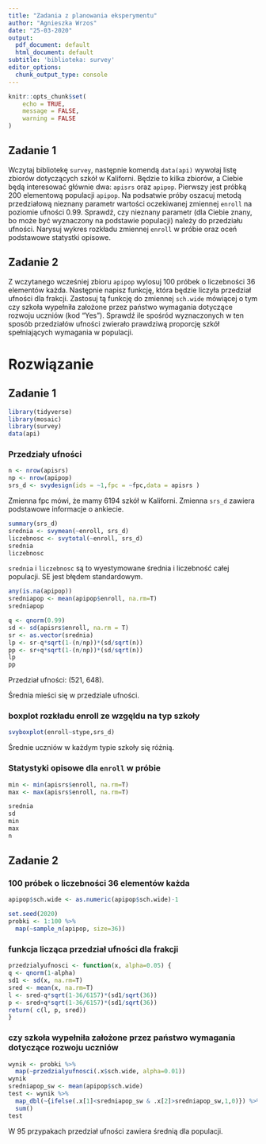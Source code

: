 ```yaml
---
title: "Zadania z planowania eksperymentu"
author: "Agnieszka Wrzos"
date: "25-03-2020"
output:
  pdf_document: default
  html_document: default
subtitle: 'biblioteka: survey'
editor_options:
  chunk_output_type: console
---
```


```r
knitr::opts_chunk$set(
	echo = TRUE,
	message = FALSE,
	warning = FALSE
)
```

## Zadanie 1

Wczytaj bibliotekę `survey`, następnie komendą `data(api)` wywołaj listę zbiorów dotyczących szkół w Kaliforni. Będzie to kilka zbiorów, a Ciebie będą interesować głównie dwa: `apisrs` oraz `apipop`. Pierwszy jest próbką 200 elementową populacji `apipop`. Na podsatwie próby oszacuj metodą przedziałową nieznany parametr wartości oczekiwanej zmiennej `enroll` na poziomie ufności 0.99. Sprawdź, czy nieznany parametr (dla Ciebie znany, bo może być wyznaczony na podstawie populacji) należy do przedziału ufności. Narysuj wykres rozkładu zmiennej `enroll` w próbie oraz oceń podstawowe statystki opisowe.

## Zadanie 2

Z wczytanego wcześniej zbioru `apipop` wylosuj 100 próbek o liczebności 36 elementów każda. Następnie napisz funkcję, która będzie liczyła przedział ufności dla frakcji. Zastosuj tą funkcję do zmiennej `sch.wide` mówiącej o tym czy szkoła wypełniła założone przez państwo wymagania dotyczące rozwoju uczniów (kod "Yes"). Sprawdź ile spośród wyznaczonych w ten sposób przedziałów ufności zwierało prawdziwą proporcję szkół spełniających wymagania w populacji. 

# Rozwiązanie

## Zadanie 1

```r
library(tidyverse)
library(mosaic)
library(survey)
data(api)
```

### Przedziały ufności

```r
n <- nrow(apisrs)
np <- nrow(apipop)
srs_d <- svydesign(ids = ~1,fpc = ~fpc,data = apisrs )
```

Zmienna fpc mówi, że mamy 6194 szkół w Kaliforni. Zmienna `srs_d` zawiera podstawowe informacje o ankiecie. 

```r
summary(srs_d)
srednia <- svymean(~enroll, srs_d)
liczebnosc <- svytotal(~enroll, srs_d) 
srednia
liczebnosc
```

`srednia` i `liczebnosc` są to wyestymowane średnia i liczebność całej populacji. SE jest błędem standardowym.


```r
any(is.na(apipop))
sredniapop <- mean(apipop$enroll, na.rm=T)
sredniapop
```

```r
q <- qnorm(0.99)
sd <- sd(apisrs$enroll, na.rm = T)
sr <- as.vector(srednia)
lp <- sr-q*sqrt(1-(n/np))*(sd/sqrt(n))
pp <- sr+q*sqrt(1-(n/np))*(sd/sqrt(n))
lp
pp
```

Przedział ufności: (521, 648). 

Średnia mieści się w przedziale ufności.

### boxplot rozkładu enroll ze wzgęldu na typ szkoły

```r
svyboxplot(enroll~stype,srs_d) 
```

Średnie uczniów w każdym typie szkoły się różnią.

### Statystyki opisowe dla `enroll`  w próbie

```r
min <- min(apisrs$enroll, na.rm=T)
max <- max(apisrs$enroll, na.rm=T)
```


```r
srednia
sd
min
max
n
```



## Zadanie 2


### 100 próbek o liczebności 36 elementów każda

```r
apipop$sch.wide <- as.numeric(apipop$sch.wide)-1

set.seed(2020)
probki <- 1:100 %>%
  map(~sample_n(apipop, size=36))
```

### funkcja licząca przedział ufności dla frakcji

```r
przedzialyufnosci <- function(x, alpha=0.05) {
q <- qnorm(1-alpha)
sd1 <- sd(x, na.rm=T)
sred <- mean(x, na.rm=T)
l <- sred-q*sqrt(1-36/6157)*(sd1/sqrt(36))
p <- sred+q*sqrt(1-36/6157)*(sd1/sqrt(36))
return( c(l, p, sred))
}
```

### czy szkoła wypełniła założone przez państwo wymagania dotyczące rozwoju uczniów 

```r
wynik <- probki %>%
  map(~przedzialyufnosci(.x$sch.wide, alpha=0.01))
wynik
sredniapop_sw <- mean(apipop$sch.wide)
test <- wynik %>%
  map_dbl(~{ifelse(.x[1]<sredniapop_sw & .x[2]>sredniapop_sw,1,0)}) %>%
  sum()
test
```


W 95 przypakach przedział ufności zawiera średnią dla populacji. 

